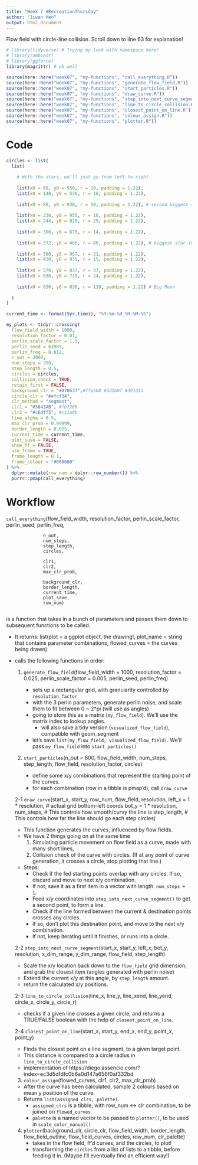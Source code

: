 ```yaml
---
title: "Week 7 #RecreationThursday"
author: "Jiwan Heo"
output: html_document
---
```


Flow field with circle-line collision. Scroll down to line 63 for explanation!

```r
# library(tidyverse) # Trying my luck with namespace here!
# library(ambient)
# library(ggforce)
library(magrittr) # oh well

source(here::here("week07", "my-functions", "call_everything.R"))
source(here::here("week07", "my-functions", "generate_flow_field.R"))
source(here::here("week07", "my-functions", "start_particles.R"))
source(here::here("week07", "my-functions", "draw_curve.R"))
source(here::here("week07", "my-functions", "step_into_next_curve_segment.R"))
source(here::here("week07", "my-functions", "line_to_circle_collision.R"))
source(here::here("week07", "my-functions", "closest_point_on_line.R"))
source(here::here("week07", "my-functions", "colour_assign.R"))
source(here::here("week07", "my-functions", "plotter.R"))
```

# Code
              
```r
circles <- list(
  list(
    
    # With the stars, we'll just go from left to right
    
    list(x0 = 60, y0 = 550, r = 10, padding = 1.22),
    list(x0 = 140, y0 = 530, r = 18, padding = 1.22),
    
    list(x0 = 80, y0 = 930, r = 50, padding = 1.22), # second biggest star top left
    
    list(x0 = 230, y0 = 955, r = 16, padding = 1.22),
    list(x0 = 244, y0 = 820, r = 29, padding = 1.22),
    
    list(x0 = 306, y0 = 670, r = 14, padding = 1.22),
    
    list(x0 = 372, y0 = 460, r = 80, padding = 1.22), # biggest star in the middle
    
    list(x0 = 380, y0 = 957, r = 21, padding = 1.22),
    list(x0 = 430, y0 = 935, r = 15, padding = 1.22),
    
    list(x0 = 570, y0 = 837, r = 37, padding = 1.22),
    list(x0 = 636, y0 = 739, r = 24, padding = 1.22),
    
    list(x0 = 830, y0 = 830, r = 110, padding = 1.22) # Big Moon
    
  ) 
)
```

```r
current_time <- format(Sys.time(), "%Y-%m-%d_%H-%M-%S")

my_plots <- tidyr::crossing(
  flow_field_width = 1000,
  resolution_factor = 0.01,
  perlin_scale_factor = 1.5,
  perlin_seed = 63985,
  perlin_freq = 0.012, 
  n_out = 2000,
  num_steps = 350,
  step_length = 0.5,
  circles = circles,
  collision_check = TRUE,
  retain_first = FALSE,
  background_clr = "#070637",#ffe5b8 #3d1b0f #391d13
  circle_clr = "#efcf34",
  clr_method = "segment",
  clr1 = "#3643AB", #fb7209
  clr2 = "#c6dff5", #c11a0b 
  line_alpha = 0.5, 
  max_clr_prob = 0.99999,
  border_length = 0.025,
  current_time = current_time,
  plot_save = FALSE,
  show_ff = FALSE,
  use_frame = TRUE,
  frame_length = 0.1,
  frame_colour = "#000000"
) %>%
  dplyr::mutate(row_num = dplyr::row_number()) %>% 
  purrr::pmap(call_everything)
```

# Workflow

`call_everything`(flow_field_width,
                  resolution_factor,
                  perlin_scale_factor,
                  perlin_seed,
                  perlin_freq, 
                  
                  n_out,
                  num_steps,
                  step_length,       
                  circles,
                  
                  clr1,
                  clr2,
                  max_clr_prob,
                  
                  background_clr,
                  border_length,          
                  current_time,
                  plot_save,
                  row_num)
                
is a function that takes in a bunch of parameters and passes them down to subsequent functions to be called. 

- It returns: list(plot = a ggplot object, the drawing!, 
                   plot_name = string that contains parameter combinations, 
                   flowed_curves = the curves being drawn)
                   
- calls the following functions in order:
    1. `generate_flow_field`(flow_field_width = 1000, 
                             resolution_factor = 0.025,
                             perlin_scale_factor = 0.005,
                             perlin_seed,
                             perlin_freq)
                           
        - sets up a rectangular grid, with granularity controlled by `resolution_factor`
        - with the 3 perlin parameters, generate perlin noise, and scale them to fit between 0 ~ 2*pi (will use as angles)
        - going to store this as a matrix (`my_flow_field`). We'll use the matrix index to lookup angles.
          - will also save a tidy version (`visualized_flow_field`), compatible with geom_segment 
        - let's save `list(my_flow_field, visualized_flow_field)`. We'll pass `my_flow_field` into `start_particles()`
      
    2. `start_particles`(n_out = 800,
                         flow_field_width,
                         num_steps,  
                         step_length,
                         flow_field,
                         resolution_factor,
                         circles)
                               
        - define some x/y combinations that represent the starting point of the curves.
        - for each combination (row in a tibble is pmap'd), call `draw_curve`
    
    2-1 `draw_curve`(start_x, 
                     start_y, 
                     row_num, 
                     flow_field, 
                     resolution, 
                     left_x     = 1 * resolution, # actual grid bottom-left coords
                     bot_y      = 1 * resolution,
                     num_steps,   # This controls how smooth/curvy the line is
                     step_length, # This controls how far the line should go each step
                     circles)
    - This function generates the curves, influenced by flow fields.
    - We have 2 things going on at the same time
      1. Simulating particle movement on flow field as a curve, made with many short lines,
      2. Collision check of the curve with circles. (If at any point of curve generation, it crosses a circle, stop plotting that line.)
      
    - Steps: 
      - Check if the fed starting points overlap with any circles. If so, discard and move to next x/y combination.
      - If not, save it as a first item in a vector with length: `num_steps + 1`. 
      - Feed x/y coordinates into `step_into_next_curve_segment()` to get a second point, to form a line. 
      - Check if the line formed between the current & destination points crosses any circles. 
      - If so, don't plot this destination point, and move to the next x/y combination.
      - If not, keep iterating until it finishes, or runs into a circle.
      
    2-2 `step_into_next_curve_segment`(start_x, 
                                       start_y,
                                       left_x,
                                       bot_y,
                                       resolution,
                                       x_dim_range,
                                       y_dim_range,
                                       flow_field,
                                       step_length)          
    - Scale the x/y location back down to the `flow_field` grid dimension, and grab the closest item (angles generated with perlin noise)
    - Extend the current x/y at this angle, by `step_length` amount. 
    - return the calculated x/y positions.
                               
    2-3 `line_to_circle_collision`(line_x, line_y, line_xend, line_yend,
                                   circle_x, circle_y, circle_r)    
    - checks if a given line crosses a given circle, and returns a TRUE/FALSE boolean with the help of `closest_point_on_line`.
    
    2-4 `closest_point_on_line`(start_x, start_y, end_x, end_y, 
                                point_x, point_y) 
    - Finds the closest point on a line segment, to a given target point.
    - This distance is compared to a circle radius in `line_to_circle_collision`
    - implementation of https://diego.assencio.com/?index=ec3d5dfdfc0b6a0d147a656f0af332bd
    
    3. `colour_assign`(flowed_curves,
                       clr1, 
                       clr2, 
                       max_clr_prob)
    
    - After the curve has been calculated, sample 2 colours based on mean y position of the curve.
    - Returns `list(assigned_clrs, palette)`. 
      - `assigned_clrs` is a tibble, with row_num <-> clr combination, to be joined on `flowed_curves`
      - `palette` is a named vector to be passed to `plotter()`, to be used in `scale_color_manual()`
                               
    4. `plotter`(background_clr,
                 circle_clr,
                 flow_field_width,
                 border_length,
                 flow_field_outline, 
                 flow_field_curves,
                 circles,
                 row_num,
                 clr_palette)
        - takes in the flow field, ff'd curves, and the circles, to plot!
        - transforming the `circles` from a list of lists to a tibble, before feeding it in. (Maybe I'll eventually find an efficient way!)
          
          